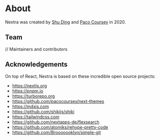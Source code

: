 # About

Nextra was created by [Shu Ding](https://twitter.com/shuding_) and [Paco Coursey](https://twitter.com/pacocoursey) in 2020.

## Team

// Maintainers and contributors

## Acknowledgements

On top of React, Nextra is based on these incredible open source projects:

- https://nextjs.org
- https://pnpm.io
- https://turborepo.org
- https://github.com/pacocoursey/next-themes
- https://mdxjs.com
- https://github.com/shikijs/shiki
- https://tailwindcss.com
- https://github.com/nextapps-de/flexsearch
- https://github.com/atomiks/rehype-pretty-code
- https://github.com/Brooooooklyn/simple-git
